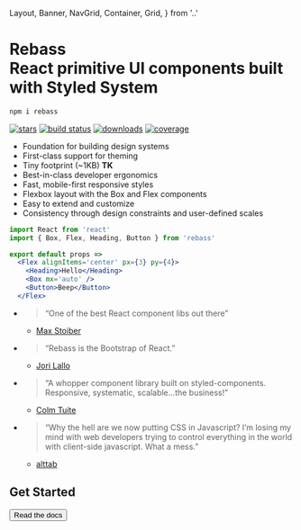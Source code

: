   Layout,
  Banner,
  NavGrid,
  Container,
  Grid,
} from '..'




<Banner>

<Logo text='Rebass' />

# Rebass <br /> React primitive UI components built with Styled System

```sh
npm i rebass
```

<NavGrid>
  <Nav />
</NavGrid>

</Banner>

<Container py={5}>

[![stars][]][github]
[![build status][]][travis]
[![downloads][]][npm]
[![coverage][]][codecov]

[stars]: https://flat.badgen.net/github/stars/rebassjs/rebass?color=33e
[github]: https://github.com/rebassjs/rebass
[build status]: https://flat.badgen.net/travis/rebassjs/rebass/master?color=33e
[travis]: https://travis-ci.org/rebassjs/rebass
[downloads]: https://flat.badgen.net/npm/dm/rebass?color=33e
[npm]: https://npmjs.com/package/rebass
[coverage]: https://flat.badgen.net/codecov/c/github/rebassjs/rebass?color=33e
[codecov]: https://codecov.io/github/rebassjs/rebass

<Grid py={5}>

- Foundation for building design systems
- First-class support for theming
- Tiny footprint (~1KB) **TK**
- Best-in-class developer ergonomics
- Fast, mobile-first responsive styles
- Flexbox layout with the Box and Flex components
- Easy to extend and customize
- Consistency through design constraints and user-defined scales

</Grid>

```jsx
import React from 'react'
import { Box, Flex, Heading, Button } from 'rebass'

export default props =>
  <Flex alignItems='center' px={3} py={4}>
    <Heading>Hello</Heading>
    <Box mx='auto' />
    <Button>Beep</Button>
  </Flex>
```

<Grid width={448} py={5}>

- > “One of the best React component libs out there”

  - [Max Stoiber](https://twitter.com/mxstbr/status/882657561111080960)

- > “Rebass is the Bootstrap of React.”

  - [Jori Lallo](https://twitter.com/jorilallo/status/882990343225868289)

- > “A whopper component library built on styled-components. Responsive, systematic, scalable...the business!”

  - [Colm Tuite](https://twitter.com/colmtuite/status/882715087936606210)

- > “Why the hell are we now putting CSS in Javascript? I’m losing my mind with web developers trying to control everything in the world with client-side javascript. What a mess.”

  - [alttab](https://news.ycombinator.com/item?id=14705579)

</Grid>

## Get Started

<Button as='a'
  variant='big'
  href='/getting-started'>
  Read the docs
</Button>

</Container>


[styled system]: https://styled-system.com
